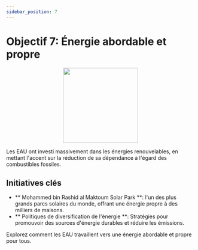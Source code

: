 ```yaml
---
sidebar_position: 7
---
```


# Objectif 7: Énergie abordable et propre

<p align="center"><img src="https://www.un.org/sustainabledevelopment/wp-content/uploads/2019/08/E-Goal-07-1024x1024.png" width="200" height="200"/></p>

Les EAU ont investi massivement dans les énergies renouvelables, en mettant l'accent sur la réduction de sa dépendance à l'égard des combustibles fossiles.

## Initiatives clés

- ** Mohammed bin Rashid al Maktoum Solar Park **: l'un des plus grands parcs solaires du monde, offrant une énergie propre à des milliers de maisons.
- ** Politiques de diversification de l'énergie **: Stratégies pour promouvoir des sources d'énergie durables et réduire les émissions.

Explorez comment les EAU travaillent vers une énergie abordable et propre pour tous.